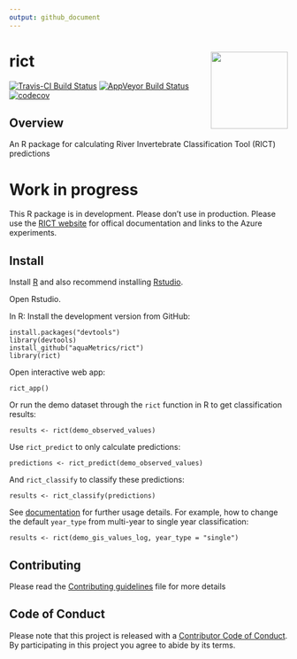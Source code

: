 ```yaml
---
output: github_document
---
```


<!-- README.md is generated from README.Rmd. Please edit that file -->

# rict <img src='inst/extdat/images/rict-logo.png' align="right" height="139" />

[![Travis-CI Build Status](https://travis-ci.org/aquaMetrics/rict.svg?branch=master)](https://travis-ci.org/aquaMetrics/rict)
[![AppVeyor Build Status](https://ci.appveyor.com/api/projects/status/github/aquaMetrics/rict?branch=master&svg=true)](https://ci.appveyor.com/project/ecodata1/rict/branch/master)
[![codecov](https://codecov.io/gh/aquaMetrics/rict/branch/master/graph/badge.svg)](https://codecov.io/gh/aquaMetrics/rict?branch=master)

## Overview

An R package for calculating River Invertebrate Classification Tool (RICT) predictions

# Work in progress

This R package is in development. Please don't use in production. Please use
the [RICT
website](https://www.fba.org.uk/FBA/Discover-and-Learn/Projects/RIVPACS-RICT/Public/Discover-and-Learn/Projects/RIVPACS-RICT-Landing-Page.aspx?hkey=72b27a8b-d566-4bab-b863-ca39545226ae)
for offical documentation and links to the Azure experiments.

## Install

Install [R](rstats.org/install) and also recommend installing [Rstudio](rstudio.com/install).

Open Rstudio.
  
In R: Install the development version from GitHub:
```
install.packages("devtools")
library(devtools)
install_github("aquaMetrics/rict")
library(rict)
```

Open interactive web app:

```
rict_app()
```
Or run the demo dataset through the `rict` function in R to get classification results:

```
results <- rict(demo_observed_values)
```
Use `rict_predict` to only calculate predictions:

```
predictions <- rict_predict(demo_observed_values)
```
And `rict_classify` to classify these predictions:

```
results <- rict_classify(predictions)
```
See [documentation](https://aquametrics.github.io/rict/) for further usage details. For example, how to change the default `year_type` from multi-year to single year classification:

```
results <- rict(demo_gis_values_log, year_type = "single")
```
## Contributing 

Please read the [Contributing guidelines](CONTRIBUTING.md) file for more details 

## Code of Conduct

Please note that this project is released with a [Contributor Code of Conduct](CONDUCT.md). By participating in this project you agree to abide by its terms.